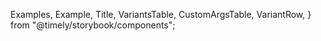 
  Examples,
  Example,
  Title,
  VariantsTable,
  CustomArgsTable,
  VariantRow,
} from "@timely/storybook/components";


<Meta title="UI/DatePicker" component={DatePicker} />

<Title title="DatePicker" suffix="Brief" subtitle="Version 1.0 — Last Update: 21 Aug 2023" />

## Definition

DatePicker is a clickable element that allows the user to select a specific date from the available list in the component.

## Structure

DatePicker component offers a complete and customizable element for the user to select a specific date in the calendar.

<CustomArgsTable of={DatePicker} />

<Examples title="DatePicker">
  <Example title="Default">
    <DatePicker />
  </Example>
</Examples>

<Title offset title="DatePicker" suffix="Variants" />

<Canvas>
  <Story
    name="DatePicker"
    args={{
      weekStart: 0,
      excludedDates: ["2023-08-20", "2023-08-21"],
      minDate: dayjs("2023-07-23").utc(),
      maxDate: dayjs("2023-08-30").utc(),
      selected: dayjs("2023-08-30").utc(),
      isLoading: false,
      onChange: (newDate) => console.log(newDate),
      onMonthChange: (newMonth) => console.log(newMonth),
    }}
    argTypes={{
      weekStart: {
        control: {
          type: "inline-radio",
          options: [0, 1, 2, 3, 4, 5, 6],
        },
      },
      selected: {
        control: "date"
      }
    }}>
    {({ weekStart, excludedDates, onChange, onMonthChange, minDate, maxDate, selected, isLoading }) => (
      <VariantsTable titles={["Default"]} columnMinWidth={150}>
        <VariantRow variant="Default">
          <DatePicker
            weekStart={weekStart}
            excludedDates={excludedDates}
            minDate={dayjs(minDate).utc()}
            maxDate={dayjs(maxDate).utc()}
            onChange={onChange}
            onMonthChange={onMonthChange}
            selected={dayjs(selected)}
            isLoading={isLoading}
          />
        </VariantRow>
      </VariantsTable>
    )}
  </Story>
</Canvas>

